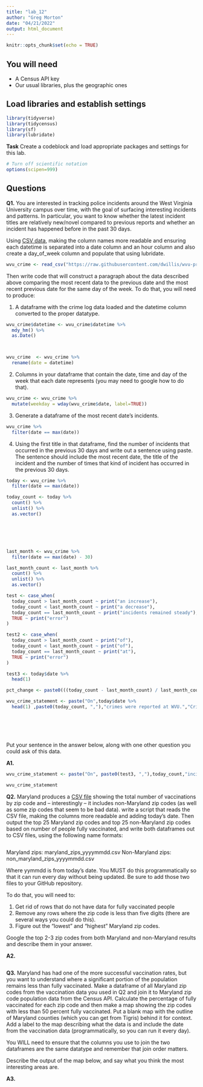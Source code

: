 ```yaml
---
title: "lab_12"
author: "Greg Morton"
date: "04/21/2022"
output: html_document
---
```


```r
knitr::opts_chunk$set(echo = TRUE)
```

## You will need

* A Census API key
* Our usual libraries, plus the geographic ones

## Load libraries and establish settings
```r
library(tidyverse)
library(tidycensus)
library(sf)
library(lubridate)

```

**Task** Create a codeblock and load appropriate packages and settings for this lab.

```r
# Turn off scientific notation
options(scipen=999)
```

## Questions

**Q1.** You are interested in tracking police incidents around the West Virginia University campus over time, with the goal of surfacing interesting incidents and patterns. In particular, you want to know whether the latest incident titles are relatively new/novel compared to previous reports and whether an incident has happened before in the past 30 days.

Using [CSV data](https://raw.githubusercontent.com/dwillis/wvu-projects/master/crime-log/crime_log.csv), making the column names more readable and ensuring each datetime is separated into a date column and an hour column and also create a day_of_week column and populate that using lubridate.

```r

wvu_crime <- read_csv("https://raw.githubusercontent.com/dwillis/wvu-projects/master/crime-log/crime_log.csv")


```

Then write code that will construct a paragraph about the data described above comparing the most recent data to the previous date and the most recent previous date for the same day of the week. To do that, you will need to produce:

1. A dataframe with the crime log data loaded and the datetime column converted to the proper datatype.
```r

wvu_crime$datetime <- wvu_crime$datetime %>% 
  mdy_hm() %>%
  as.Date()



wvu_crime  <- wvu_crime %>%
  rename(date = datetime)

```

2. Columns in your dataframe that contain the date, time and day of the week that each date represents (you may need to google how to do that).

```r

wvu_crime <- wvu_crime %>%
  mutate(weekday = wday(wvu_crime$date, label=TRUE))

```
3. Generate a dataframe of the most recent date's incidents.
```r
wvu_crime %>%
  filter(date == max(date))

```
4. Using the first title in that dataframe, find the number of incidents that occurred in the previous 30 days and write out a sentence using paste. The sentence should include the most recent date, the title of the incident and the number of times that kind of incident has occurred in the previous 30 days.
```r
today <- wvu_crime %>%
  filter(date == max(date))

today_count <- today %>%
  count() %>%
  unlist() %>%
  as.vector() 






last_month <- wvu_crime %>%
  filter(date == max(date) - 30) 

last_month_count <- last_month %>%
  count() %>%
  unlist() %>%
  as.vector() 

test <- case_when(
  today_count > last_month_count ~ print("an increase"),
  today_count < last_month_count ~ print("a decrease"),
  today_count == last_month_count ~ print("incidents remained steady"),
  TRUE ~ print("error")
)

test2 <- case_when(
  today_count > last_month_count ~ print("of"),
  today_count < last_month_count ~ print("of"),
  today_count == last_month_count ~ print("at"),
  TRUE ~ print("error")
)

test3 <- today$date %>%
  head(1)

pct_change <- paste0(((today_count - last_month_count) / last_month_count), "%")

wvu_crime_statement <- paste("On",today$date %>%
  head(1) ,paste0(today_count, ","),"crimes were reported at WVU.","Crime this month", test, test2, pct_change,"from", last_month_count, "30 days before")







```

Put your sentence in the answer below, along with one other question you could ask of this data.

**A1.**

```r
wvu_crime_statement <- paste("On", paste0(test3, ","),today_count,"incidents were reported at WVU.","This represents",test, test2, pct_change,"from", last_month_count,"reported incidents", "30 days before")

wvu_crime_statement
```


**Q2.** Maryland produces a [CSV file](https://raw.githubusercontent.com/state-of-maryland/VaccineCSVs/master/Vax_ZIP_CODE_FirstSecondSingle_Totals_Raw.csv) showing the total number of vaccinations by zip code and -- interestingly -- it includes non-Maryland zip codes (as well as some zip codes that seem to be bad data). write a script that reads the CSV file, making the columns more readable and adding today's date. Then output the top 25 Maryland zip codes and top 25 non-Maryland zip codes based on number of people fully vaccinated, and write both dataframes out to CSV files, using the following name formats:

```r


```

Maryland zips: maryland_zips_yyyymmdd.csv
Non-Maryland zips: non_maryland_zips_yyyymmdd.csv

Where yymmdd is from today's date. You MUST do this programmatically so that it can run every day without being updated. Be sure to add those two files to your GitHub repository.

To do that, you will need to:

1. Get rid of rows that do not have data for fully vaccinated people
2. Remove any rows where the zip code is less than five digits (there are several ways you could do this).
3. Figure out the "lowest" and "highest" Maryland zip codes.

Google the top 2-3 zip codes from both Maryland and non-Maryland results and describe them in your answer.

**A2.**

```r
```

**Q3.** Maryland has had one of the more successful vaccination rates, but you want to understand where a significant portion of the population remains less than fully vaccinated. Make a dataframe of all Maryland zip codes from the vaccination data you used in Q2 and join it to Maryland zip code population data from the Census API. Calculate the percentage of fully vaccinated for each zip code and then make a map showing the zip codes with less than 50 percent fully vaccinated. Put a blank map with the outline of Maryland counties (which you can get from Tigris) behind it for context. Add a label to the map describing what the data is and include the date from the vaccination data (programmatically, so you can run it every day).

You WILL need to ensure that the columns you use to join the two dataframes are the same datatype and remember that join order matters.

Describe the output of the map below, and say what you think the most interesting areas are.

**A3.**

```r
```
